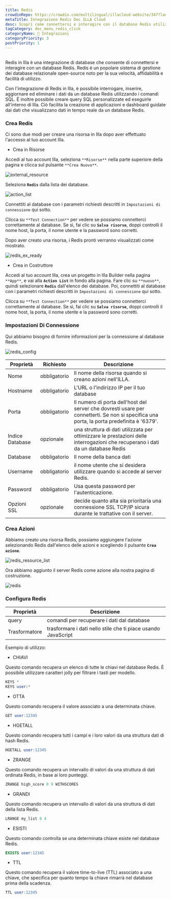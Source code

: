 ```yaml
---
title: Redis
crowdinRepo: https://crowdin.com/multilingual/illacloud-website/347?languages=it&filter=basic&value=0
metaTitle: Integrazione Redis Doc ILLA Cloud
desc: Scopri come connettersi e interagire con il database Redis utilizzando la funzione di integrazione del database di ILLA Cloud. Consulta questa guida per maggiori dettagli.
tagCategory: doc_menu_redis_click
categoryName: 🔨 Integrazioni
categoryPriority: 3
postPriority: 1
---
```


## <h2 hidden>Che cos'è Redis?</h2>

Redis in Illa è una integrazione di database che consente di connettersi e interagire con un database Redis. Redis è un popolare sistema di gestione dei database relazionale open-source noto per la sua velocità, affidabilità e facilità di utilizzo.

Con l'integrazione di Redis in Illa, è possibile interrogare, inserire, aggiornare ed eliminare i dati da un database Redis utilizzando i comandi SQL. È inoltre possibile creare query SQL personalizzate ed eseguirle all'interno di Illa. Ciò facilita la creazione di applicazioni e dashboard guidate dai dati che visualizzano dati in tempo reale da un database Redis.

### Crea Redis

Ci sono due modi per creare una risorsa in Illa dopo aver effettuato l'accesso al tuo account Illa.

-   Crea in Risorse

Accedi al tuo account Illa, seleziona `**Risorse**` nella parte superiore della pagina e clicca sul pulsante `**Crea Nuovo**`.

![external_resource](https://cdn.illacloud.com/official-website/img/docs/external_resource.png)

Seleziona **`Redis`** dalla lista dei database.

![action_list](https://cdn.illacloud.com/official-website/img/docs/action_list.png)

Connettiti al database con i parametri richiesti descritti in `Impostazioni di connessione` qui sotto.

Clicca su `**Test Connection**` per vedere se possiamo connetterci correttamente al database. Se sì, fai clic su **`Salva risorse`**, doppi controlli il nome host, la porta, il nome utente e la password sono corretti.

Dopo aver creato una risorsa, i Redis pronti verranno visualizzati come mostrato.

![redis_ex_ready](https://cdn.illacloud.com/official-website/img/docs/redis_ex_ready.png)

-   Crea in Costruttore

Accedi al tuo account Illa, crea un progetto in Illa Builder nella pagina `**App**`, e vai alla **`Action List`** in fondo alla pagina. Fare clic su `**nuovo**`, quindi selezionare **`Redis`** dall'elenco dei database. Poi, connettiti al database con i parametri richiesti descritti in `Impostazioni di connessione` qui sotto.

Clicca su `**Test Connection**` per vedere se possiamo connetterci correttamente al database. Se sì, fai clic su **`Salva risorse`**, doppi controlli il nome host, la porta, il nome utente e la password sono corretti.

### Impostazioni Di Connessione

Qui abbiamo bisogno di fornire informazioni per la connessione al database Redis.

![redis_config](https://cdn.illacloud.com/official-website/img/docs/redis_config.png)

| Proprietà       | Richiesto    | Descrizione                                                                                                                               |
| --------------- | ------------ | ----------------------------------------------------------------------------------------------------------------------------------------- |
| Nome            | obbligatorio | Il nome della risorsa quando si creano azioni nell'ILLA.                                                                                  |
| Hostname        | obbligatorio | L'URL o l'indirizzo IP per il tuo database                                                                                                |
| Porta           | obbligatorio | Il numero di porta dell'host del server che dovresti usare per connetterti. Se non si specifica una porta, la porta predefinita è '6379'. |
| Indice Database | opzionale    | una struttura di dati utilizzata per ottimizzare le prestazioni delle interrogazioni che recuperano i dati da un database Redis           |
| Database        | obbligatorio | Il nome della banca dati                                                                                                                  |
| Username        | obbligatorio | il nome utente che si desidera utilizzare quando si accede al server Redis.                                                               |
| Password        | obbligatorio | Usa questa password per l'autenticazione.                                                                                                 |
| Opzioni SSL     | opzionale    | decide quanto alta sia prioritaria una connessione SSL TCP/IP sicura durante le trattative con il server.                                 |

### Crea Azioni

Abbiamo creato una risorsa Redis, possiamo aggiungere l'azione selezionando Redis dall'elenco delle azioni e scegliendo il pulsante **`Crea azione`**.

![redis_resource_list](https://cdn.illacloud.com/official-website/img/docs/redis_resource_list.png)

Ora abbiamo aggiunto il server Redis come azione alla nostra pagina di costruzione.

![redis](https://cdn.illacloud.com/official-website/img/docs/redis.png)

### Configura Redis

| Proprietà     | Descrizione                                                   |
| ------------- | ------------------------------------------------------------- |
| query         | comandi per recuperare i dati dal database                    |
| Trasformatore | trasformare i dati nello stile che ti piace usando JavaScript |

Esempio di utilizzo:

-   CHIAVI

Questo comando recupera un elenco di tutte le chiavi nel database Redis. È possibile utilizzare caratteri jolly per filtrare i tasti per modello.

```sql
KEYS *
KEYS user:*
```

-   OTTA

Questo comando recupera il valore associato a una determinata chiave.

```sql
GET user:12345
```

-   HGETALL

Questo comando recupera tutti i campi e i loro valori da una struttura dati di hash Redis.

```sql
HGETALL user:12345
```

-   ZRANGE

Questo comando recupera un intervallo di valori da una struttura di dati ordinata Redis, in base ai loro punteggi.

```sql
ZRANGE high_score 0 9 WITHSCORES
```

-   GRANDI

Questo comando recupera un intervallo di valori da una struttura di dati della lista Redis.

```sql
LRANGE my_list 0 4
```

-   ESISTI

Questo comando controlla se una determinata chiave esiste nel database Redis.

```sql
EXISTS user:12345
```

-   TTL

Questo comando recupera il valore time-to-live (TTL) associato a una chiave, che specifica per quanto tempo la chiave rimarrà nel database prima della scadenza.

```sql
TTL user:12345
```
